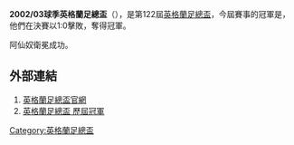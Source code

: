 '''2002/03球季英格蘭足總盃'''（{{lang-en|FA Cup}}），是第122屆[[英格蘭足總盃|英格蘭足總盃]]，今屆賽事的冠軍是{{fc|阿仙奴}}，他們在決賽以1:0擊敗{{fc|修咸頓}}，奪得冠軍。

阿仙奴衛冕成功。

==外部連結==
#[http://www.thefa.com/thefacup 英格蘭足總盃官網]{{Webarchive|url=https://wayback.archive-it.org/all/20120424194609/http://www.thefa.com/TheFACup |date=2012-04-24 }}
#[http://www.worldfootball.net/winner/eng-fa-cup/ 英格蘭足總盃 歷屆冠軍]{{Wayback|url=http://www.worldfootball.net/winner/eng-fa-cup/ |date=20190102002248 }}

{{英格兰足总杯}}

[[Category:英格蘭足總盃|Category:英格蘭足總盃]]


{{soccer-stub}}